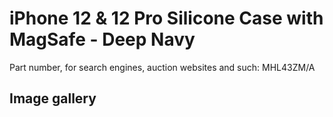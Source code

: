 # iPhone 12 & 12 Pro Silicone Case with MagSafe - Deep Navy

Part number, for search engines, auction websites and such: MHL43ZM/A

## Image gallery

<div style={{ width: "768px" }}>
  <GalleryComponent
    images={[
      {
        original: "/everysource/MHL43",
        thumbnail: "/everypreview/MHL43",
      },
      {
        original: "/everysource/MHL43_AV01",
        thumbnail: "/everypreview/MHL43_AV01",
      },
      {
        original: "/everysource/MHL43_AV02",
        thumbnail: "/everypreview/MHL43_AV02",
      },
      {
        original: "/everysource/MHL43_AV03",
        thumbnail: "/everypreview/MHL43_AV03",
      },
      {
        original: "/everysource/MHL43_AV04",
        thumbnail: "/everypreview/MHL43_AV04",
      },
      {
        original: "/everysource/MHL43_AV05",
        thumbnail: "/everypreview/MHL43_AV05",
      },
      {
        original: "/everysource/MHL43_AV06",
        thumbnail: "/everypreview/MHL43_AV06",
      },
      {
        original: "/everysource/MHL43_AV07",
        thumbnail: "/everypreview/MHL43_AV07",
      },
      {
        original: "/everysource/MHL43_AV08",
        thumbnail: "/everypreview/MHL43_AV08",
      },
      {
        original: "/everysource/MHL43_AV09",
        thumbnail: "/everypreview/MHL43_AV09",
      },
      {
        original: "/everysource/MHL43_AV10",
        thumbnail: "/everypreview/MHL43_AV10",
      }
    ]}
  />
</div>